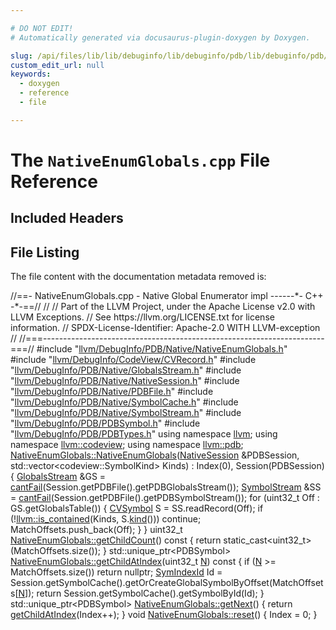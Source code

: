 ```yaml
---

# DO NOT EDIT!
# Automatically generated via docusaurus-plugin-doxygen by Doxygen.

slug: /api/files/lib/lib/debuginfo/lib/debuginfo/pdb/lib/debuginfo/pdb/native/nativeenumglobals-cpp
custom_edit_url: null
keywords:
  - doxygen
  - reference
  - file

---
```





# The `NativeEnumGlobals.cpp` File Reference

<DoxygenPage pluginConfig={pluginConfig}>



## Included Headers

<IncludesList>
<IncludesListItem
  filePath="llvm/DebugInfo/PDB/Native/NativeEnumGlobals.h"
  permalink="/docs/api/files/include/include/llvm/include/llvm/debuginfo/include/llvm/debuginfo/pdb/include/llvm/debuginfo/pdb/native/nativeenumglobals-h"
  isLocal="true" />
<IncludesListItem
  filePath="llvm/DebugInfo/CodeView/CVRecord.h"
  permalink="/docs/api/files/include/include/llvm/include/llvm/debuginfo/include/llvm/debuginfo/codeview/cvrecord-h"
  isLocal="true" />
<IncludesListItem
  filePath="llvm/DebugInfo/PDB/Native/GlobalsStream.h"
  permalink="/docs/api/files/include/include/llvm/include/llvm/debuginfo/include/llvm/debuginfo/pdb/include/llvm/debuginfo/pdb/native/globalsstream-h"
  isLocal="true" />
<IncludesListItem
  filePath="llvm/DebugInfo/PDB/Native/NativeSession.h"
  permalink="/docs/api/files/include/include/llvm/include/llvm/debuginfo/include/llvm/debuginfo/pdb/include/llvm/debuginfo/pdb/native/nativesession-h"
  isLocal="true" />
<IncludesListItem
  filePath="llvm/DebugInfo/PDB/Native/PDBFile.h"
  permalink="/docs/api/files/include/include/llvm/include/llvm/debuginfo/include/llvm/debuginfo/pdb/include/llvm/debuginfo/pdb/native/pdbfile-h"
  isLocal="true" />
<IncludesListItem
  filePath="llvm/DebugInfo/PDB/Native/SymbolCache.h"
  permalink="/docs/api/files/include/include/llvm/include/llvm/debuginfo/include/llvm/debuginfo/pdb/include/llvm/debuginfo/pdb/native/symbolcache-h"
  isLocal="true" />
<IncludesListItem
  filePath="llvm/DebugInfo/PDB/Native/SymbolStream.h"
  permalink="/docs/api/files/include/include/llvm/include/llvm/debuginfo/include/llvm/debuginfo/pdb/include/llvm/debuginfo/pdb/native/symbolstream-h"
  isLocal="true" />
<IncludesListItem
  filePath="llvm/DebugInfo/PDB/PDBSymbol.h"
  permalink="/docs/api/files/include/include/llvm/include/llvm/debuginfo/include/llvm/debuginfo/pdb/pdbsymbol-h"
  isLocal="true" />
<IncludesListItem
  filePath="llvm/DebugInfo/PDB/PDBTypes.h"
  permalink="/docs/api/files/include/include/llvm/include/llvm/debuginfo/include/llvm/debuginfo/pdb/pdbtypes-h"
  isLocal="true" />
</IncludesList>


## File Listing

The file content with the documentation metadata removed is:

<ProgramListing>

<Link id="l00001" /><CodeLine lineNumber="1"><Highlight kind="comment">//==- NativeEnumGlobals.cpp - Native Global Enumerator impl ------&#42;- C++ -&#42;-==//</Highlight><Highlight kind="normal"></Highlight></CodeLine>
<Link id="l00002" /><CodeLine lineNumber="2"><Highlight kind="normal"></Highlight><Highlight kind="comment">//</Highlight><Highlight kind="normal"></Highlight></CodeLine>
<Link id="l00003" /><CodeLine lineNumber="3"><Highlight kind="normal"></Highlight><Highlight kind="comment">// Part of the LLVM Project, under the Apache License v2.0 with LLVM Exceptions.</Highlight><Highlight kind="normal"></Highlight></CodeLine>
<Link id="l00004" /><CodeLine lineNumber="4"><Highlight kind="normal"></Highlight><Highlight kind="comment">// See https://llvm.org/LICENSE.txt for license information.</Highlight><Highlight kind="normal"></Highlight></CodeLine>
<Link id="l00005" /><CodeLine lineNumber="5"><Highlight kind="normal"></Highlight><Highlight kind="comment">// SPDX-License-Identifier: Apache-2.0 WITH LLVM-exception</Highlight><Highlight kind="normal"></Highlight></CodeLine>
<Link id="l00006" /><CodeLine lineNumber="6"><Highlight kind="normal"></Highlight><Highlight kind="comment">//</Highlight><Highlight kind="normal"></Highlight></CodeLine>
<Link id="l00007" /><CodeLine lineNumber="7"><Highlight kind="normal"></Highlight><Highlight kind="comment">//===----------------------------------------------------------------------===//</Highlight><Highlight kind="normal"></Highlight></CodeLine>
<Link id="l00008" /><CodeLine lineNumber="8"><Highlight kind="normal"></Highlight></CodeLine>
<Link id="l00009" /><CodeLine lineNumber="9"><Highlight kind="normal"></Highlight><Highlight kind="preprocessor">#include &quot;<a href="/docs/api/files/include/include/llvm/include/llvm/debuginfo/include/llvm/debuginfo/pdb/include/llvm/debuginfo/pdb/native/nativeenumglobals-h">llvm/DebugInfo/PDB/Native/NativeEnumGlobals.h</a>&quot;</Highlight><Highlight kind="normal"></Highlight></CodeLine>
<Link id="l00010" /><CodeLine lineNumber="10"><Highlight kind="normal"></Highlight></CodeLine>
<Link id="l00011" /><CodeLine lineNumber="11"><Highlight kind="normal"></Highlight><Highlight kind="preprocessor">#include &quot;<a href="/docs/api/files/include/include/llvm/include/llvm/debuginfo/include/llvm/debuginfo/codeview/cvrecord-h">llvm/DebugInfo/CodeView/CVRecord.h</a>&quot;</Highlight><Highlight kind="normal"></Highlight></CodeLine>
<Link id="l00012" /><CodeLine lineNumber="12"><Highlight kind="normal"></Highlight><Highlight kind="preprocessor">#include &quot;<a href="/docs/api/files/include/include/llvm/include/llvm/debuginfo/include/llvm/debuginfo/pdb/include/llvm/debuginfo/pdb/native/globalsstream-h">llvm/DebugInfo/PDB/Native/GlobalsStream.h</a>&quot;</Highlight><Highlight kind="normal"></Highlight></CodeLine>
<Link id="l00013" /><CodeLine lineNumber="13"><Highlight kind="normal"></Highlight><Highlight kind="preprocessor">#include &quot;<a href="/docs/api/files/include/include/llvm/include/llvm/debuginfo/include/llvm/debuginfo/pdb/include/llvm/debuginfo/pdb/native/nativesession-h">llvm/DebugInfo/PDB/Native/NativeSession.h</a>&quot;</Highlight><Highlight kind="normal"></Highlight></CodeLine>
<Link id="l00014" /><CodeLine lineNumber="14"><Highlight kind="normal"></Highlight><Highlight kind="preprocessor">#include &quot;<a href="/docs/api/files/include/include/llvm/include/llvm/debuginfo/include/llvm/debuginfo/pdb/include/llvm/debuginfo/pdb/native/pdbfile-h">llvm/DebugInfo/PDB/Native/PDBFile.h</a>&quot;</Highlight><Highlight kind="normal"></Highlight></CodeLine>
<Link id="l00015" /><CodeLine lineNumber="15"><Highlight kind="normal"></Highlight><Highlight kind="preprocessor">#include &quot;<a href="/docs/api/files/include/include/llvm/include/llvm/debuginfo/include/llvm/debuginfo/pdb/include/llvm/debuginfo/pdb/native/symbolcache-h">llvm/DebugInfo/PDB/Native/SymbolCache.h</a>&quot;</Highlight><Highlight kind="normal"></Highlight></CodeLine>
<Link id="l00016" /><CodeLine lineNumber="16"><Highlight kind="normal"></Highlight><Highlight kind="preprocessor">#include &quot;<a href="/docs/api/files/include/include/llvm/include/llvm/debuginfo/include/llvm/debuginfo/pdb/include/llvm/debuginfo/pdb/native/symbolstream-h">llvm/DebugInfo/PDB/Native/SymbolStream.h</a>&quot;</Highlight><Highlight kind="normal"></Highlight></CodeLine>
<Link id="l00017" /><CodeLine lineNumber="17"><Highlight kind="normal"></Highlight><Highlight kind="preprocessor">#include &quot;<a href="/docs/api/files/include/include/llvm/include/llvm/debuginfo/include/llvm/debuginfo/pdb/pdbsymbol-h">llvm/DebugInfo/PDB/PDBSymbol.h</a>&quot;</Highlight><Highlight kind="normal"></Highlight></CodeLine>
<Link id="l00018" /><CodeLine lineNumber="18"><Highlight kind="normal"></Highlight><Highlight kind="preprocessor">#include &quot;<a href="/docs/api/files/include/include/llvm/include/llvm/debuginfo/include/llvm/debuginfo/pdb/pdbtypes-h">llvm/DebugInfo/PDB/PDBTypes.h</a>&quot;</Highlight><Highlight kind="normal"></Highlight></CodeLine>
<Link id="l00019" /><CodeLine lineNumber="19"><Highlight kind="normal"></Highlight></CodeLine>
<Link id="l00020" /><CodeLine lineNumber="20"><Highlight kind="normal"></Highlight><Highlight kind="keyword">using namespace </Highlight><Highlight kind="normal"><a href="/docs/api/namespaces/llvm">llvm</a>;</Highlight></CodeLine>
<Link id="l00021" /><CodeLine lineNumber="21"><Highlight kind="normal"></Highlight><Highlight kind="keyword">using namespace </Highlight><Highlight kind="normal"><a href="/docs/api/namespaces/llvm/codeview">llvm::codeview</a>;</Highlight></CodeLine>
<Link id="l00022" /><CodeLine lineNumber="22"><Highlight kind="normal"></Highlight><Highlight kind="keyword">using namespace </Highlight><Highlight kind="normal"><a href="/docs/api/namespaces/llvm/pdb">llvm::pdb</a>;</Highlight></CodeLine>
<Link id="l00023" /><CodeLine lineNumber="23"><Highlight kind="normal"></Highlight></CodeLine>
<Link id="l00024" /><CodeLine lineNumber="24" lineLink="/docs/api/classes/llvm/pdb/nativeenumglobals/#a6b7d28f87110427a24e6fdba62bd5496"><Highlight kind="normal"><a href="/docs/api/classes/llvm/pdb/nativeenumglobals/#a6b7d28f87110427a24e6fdba62bd5496">NativeEnumGlobals::NativeEnumGlobals</a>(<a href="/docs/api/classes/llvm/pdb/nativesession">NativeSession</a> &amp;PDBSession,</Highlight></CodeLine>
<Link id="l00025" /><CodeLine lineNumber="25"><Highlight kind="normal">                                     std::vector&lt;codeview::SymbolKind&gt; Kinds)</Highlight></CodeLine>
<Link id="l00026" /><CodeLine lineNumber="26"><Highlight kind="normal">    : Index(0), Session(PDBSession) &#123;</Highlight></CodeLine>
<Link id="l00027" /><CodeLine lineNumber="27"><Highlight kind="normal">  <a href="/docs/api/classes/llvm/pdb/globalsstream">GlobalsStream</a> &amp;GS = <a href="/docs/api/namespaces/llvm/#aa1e1474f15df639f0d874b21f15666f7">cantFail</a>(Session.getPDBFile().getPDBGlobalsStream());</Highlight></CodeLine>
<Link id="l00028" /><CodeLine lineNumber="28"><Highlight kind="normal">  <a href="/docs/api/classes/llvm/pdb/symbolstream">SymbolStream</a> &amp;SS = <a href="/docs/api/namespaces/llvm/#aa1e1474f15df639f0d874b21f15666f7">cantFail</a>(Session.getPDBFile().getPDBSymbolStream());</Highlight></CodeLine>
<Link id="l00029" /><CodeLine lineNumber="29"><Highlight kind="normal">  </Highlight><Highlight kind="keywordflow">for</Highlight><Highlight kind="normal"> (uint32&#95;t Off : GS.getGlobalsTable()) &#123;</Highlight></CodeLine>
<Link id="l00030" /><CodeLine lineNumber="30"><Highlight kind="normal">    <a href="/docs/api/namespaces/llvm/codeview/#a5cc6234b75e6212142e2a91d34af146f">CVSymbol</a> S = SS.readRecord(Off);</Highlight></CodeLine>
<Link id="l00031" /><CodeLine lineNumber="31"><Highlight kind="normal">    </Highlight><Highlight kind="keywordflow">if</Highlight><Highlight kind="normal"> (!<a href="/docs/api/namespaces/llvm/#acd1cd968cb420c82d70926920fcdc7d7">llvm::is&#95;contained</a>(Kinds, S.<a href="/docs/api/classes/llvm/codeview/cvrecord/#aaeef9f2a2d0dc09ec00ec9b38242c706">kind</a>()))</Highlight></CodeLine>
<Link id="l00032" /><CodeLine lineNumber="32"><Highlight kind="normal">      </Highlight><Highlight kind="keywordflow">continue</Highlight><Highlight kind="normal">;</Highlight></CodeLine>
<Link id="l00033" /><CodeLine lineNumber="33"><Highlight kind="normal">    MatchOffsets.push&#95;back(Off);</Highlight></CodeLine>
<Link id="l00034" /><CodeLine lineNumber="34"><Highlight kind="normal">  &#125;</Highlight></CodeLine>
<Link id="l00035" /><CodeLine lineNumber="35"><Highlight kind="normal">&#125;</Highlight></CodeLine>
<Link id="l00036" /><CodeLine lineNumber="36"><Highlight kind="normal"></Highlight></CodeLine>
<Link id="l00037" /><CodeLine lineNumber="37" lineLink="/docs/api/classes/llvm/pdb/nativeenumglobals/#a6b2a4e521bf33ebd11ea74cabbd9d58a"><Highlight kind="normal">uint32&#95;t <a href="/docs/api/classes/llvm/pdb/nativeenumglobals/#a6b2a4e521bf33ebd11ea74cabbd9d58a">NativeEnumGlobals::getChildCount</a>()</Highlight><Highlight kind="keyword"> const </Highlight><Highlight kind="normal">&#123;</Highlight></CodeLine>
<Link id="l00038" /><CodeLine lineNumber="38"><Highlight kind="normal">  </Highlight><Highlight kind="keywordflow">return</Highlight><Highlight kind="normal"> </Highlight><Highlight kind="keyword">static&#95;cast&lt;</Highlight><Highlight kind="normal">uint32&#95;t</Highlight><Highlight kind="keyword">&gt;</Highlight><Highlight kind="normal">(MatchOffsets.size());</Highlight></CodeLine>
<Link id="l00039" /><CodeLine lineNumber="39"><Highlight kind="normal">&#125;</Highlight></CodeLine>
<Link id="l00040" /><CodeLine lineNumber="40"><Highlight kind="normal"></Highlight></CodeLine>
<Link id="l00041" /><CodeLine lineNumber="41"><Highlight kind="normal">std::unique&#95;ptr&lt;PDBSymbol&gt;</Highlight></CodeLine>
<Link id="l00042" /><CodeLine lineNumber="42" lineLink="/docs/api/classes/llvm/pdb/nativeenumglobals/#ab9c9c1cc0ce67bb7e180cd6e3578021a"><Highlight kind="normal"><a href="/docs/api/classes/llvm/pdb/nativeenumglobals/#ab9c9c1cc0ce67bb7e180cd6e3578021a">NativeEnumGlobals::getChildAtIndex</a>(uint32&#95;t <a href="/docs/api/files/lib/lib/support/regcomp-c/#a0240ac851181b84ac374872dc5434ee4">N</a>)</Highlight><Highlight kind="keyword"> const </Highlight><Highlight kind="normal">&#123;</Highlight></CodeLine>
<Link id="l00043" /><CodeLine lineNumber="43"><Highlight kind="normal">  </Highlight><Highlight kind="keywordflow">if</Highlight><Highlight kind="normal"> (<a href="/docs/api/files/lib/lib/support/regcomp-c/#a0240ac851181b84ac374872dc5434ee4">N</a> &gt;= MatchOffsets.size())</Highlight></CodeLine>
<Link id="l00044" /><CodeLine lineNumber="44"><Highlight kind="normal">    </Highlight><Highlight kind="keywordflow">return</Highlight><Highlight kind="normal"> </Highlight><Highlight kind="keyword">nullptr</Highlight><Highlight kind="normal">;</Highlight></CodeLine>
<Link id="l00045" /><CodeLine lineNumber="45"><Highlight kind="normal"></Highlight></CodeLine>
<Link id="l00046" /><CodeLine lineNumber="46"><Highlight kind="normal">  <a href="/docs/api/namespaces/llvm/pdb/#a0d95a0af7fff523a0a4bfb7f6b578d12">SymIndexId</a> Id =</Highlight></CodeLine>
<Link id="l00047" /><CodeLine lineNumber="47"><Highlight kind="normal">      Session.getSymbolCache().getOrCreateGlobalSymbolByOffset(MatchOffsets&#91;<a href="/docs/api/files/lib/lib/support/regcomp-c/#a0240ac851181b84ac374872dc5434ee4">N</a>&#93;);</Highlight></CodeLine>
<Link id="l00048" /><CodeLine lineNumber="48"><Highlight kind="normal">  </Highlight><Highlight kind="keywordflow">return</Highlight><Highlight kind="normal"> Session.getSymbolCache().getSymbolById(Id);</Highlight></CodeLine>
<Link id="l00049" /><CodeLine lineNumber="49"><Highlight kind="normal">&#125;</Highlight></CodeLine>
<Link id="l00050" /><CodeLine lineNumber="50"><Highlight kind="normal"></Highlight></CodeLine>
<Link id="l00051" /><CodeLine lineNumber="51" lineLink="/docs/api/classes/llvm/pdb/nativeenumglobals/#aefa460104fd0e426528557dafff3812e"><Highlight kind="normal">std::unique&#95;ptr&lt;PDBSymbol&gt; <a href="/docs/api/classes/llvm/pdb/nativeenumglobals/#aefa460104fd0e426528557dafff3812e">NativeEnumGlobals::getNext</a>() &#123;</Highlight></CodeLine>
<Link id="l00052" /><CodeLine lineNumber="52"><Highlight kind="normal">  </Highlight><Highlight kind="keywordflow">return</Highlight><Highlight kind="normal"> <a href="/docs/api/classes/llvm/pdb/nativeenumglobals/#ab9c9c1cc0ce67bb7e180cd6e3578021a">getChildAtIndex</a>(Index++);</Highlight></CodeLine>
<Link id="l00053" /><CodeLine lineNumber="53"><Highlight kind="normal">&#125;</Highlight></CodeLine>
<Link id="l00054" /><CodeLine lineNumber="54"><Highlight kind="normal"></Highlight></CodeLine>
<Link id="l00055" /><CodeLine lineNumber="55" lineLink="/docs/api/classes/llvm/pdb/nativeenumglobals/#afced9387c78c8d443eab277f008d0059"><Highlight kind="normal"></Highlight><Highlight kind="keywordtype">void</Highlight><Highlight kind="normal"> <a href="/docs/api/classes/llvm/pdb/nativeenumglobals/#afced9387c78c8d443eab277f008d0059">NativeEnumGlobals::reset</a>() &#123; Index = 0; &#125;</Highlight></CodeLine>

</ProgramListing>

</DoxygenPage>
